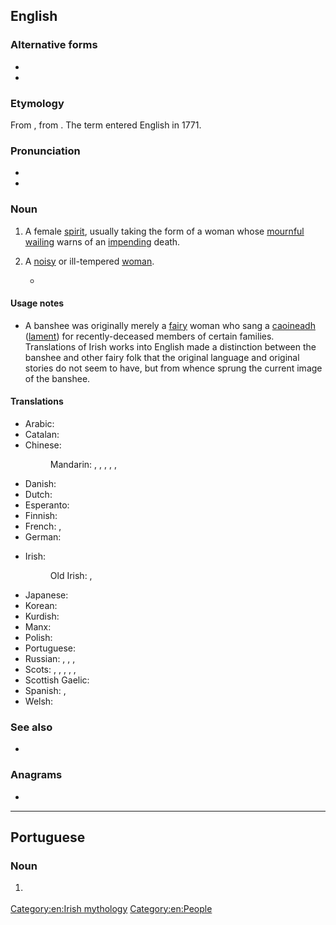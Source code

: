 {{also|Banshee}}
==English==
{{wikipedia}}

===Alternative forms===
* {{alter|en|banshie||dated}}
* {{alter|en|benshee||obsolete}}

===Etymology===
From {{bor|en|ga|bean sí}}, from {{bor|en|sga|ben síde||lit=woman of the fairy mound}}. The term {{m|en||banshee}} entered English in 1771.

===Pronunciation===
* {{audio|en-us-banshee.ogg|Audio (US)|lang=en}}
* {{IPA|/bænˈʃiː/|/ˈbænʃiː/|lang=en}}

===Noun===
{{en-noun}}

# {{lb|en|Irish [[folklore]]}} A female [[spirit]], usually taking the form of a woman whose [[mournful]] [[wailing]] warns of an [[impend]]ing death.
# {{lb|en|derogatory}} A [[noisy]] or ill-tempered [[woman]].
#* {{quote-book|lang=en|year=1936|author=[[w:John T. McIntyre|John Thomas McIntyre]]|title=Steps Going Down|page=15|passage=Where's this old '''banshee''' that runs the place?}}

====Usage notes====
* A banshee was originally merely a [[fairy]] woman who sang a [[caoin|caoineadh]] ([[lament]]) for recently-deceased members of certain families. Translations of Irish works into English made a distinction between the banshee and other fairy folk that the original language and original stories do not seem to have, but from whence sprung the current image of the banshee.

====Translations====
{{trans-top|in Irish folklore, a female spirit}}
* Arabic: {{t|ar|بَانْشِي|f}}
* Catalan: {{t|ca|banshee|f}}
* Chinese:
*: Mandarin: {{qualifier|no exact term exists}} {{t|cmn|[[報喪]][[女妖]]}}, {{t|cmn|[[报丧]][[女妖]]|tr=bàosāng nǚyāo}}, {{t+|cmn|喪門神|sc=Hani}}, {{t+|cmn|丧门神|tr=sàngménshén|sc=Hani}} {{qualifier|"messenger of death"}}, {{t+|cmn|喪門星|sc=Hani}}, {{t+|cmn|丧门星|tr=sàngménxīng|sc=Hani}} {{qualifier|"messenger of death"}}
* Danish: {{t-needed|da}}
* Dutch: {{t+|nl|banshee|f}}
* Esperanto: {{t|eo|banŝio}}
* Finnish: {{t|fi|banshee}}
* French: {{t+|fr|banshee|f}}, {{t+|fr|banshie|f}}
* German: {{t+|de|Banshee|f}}
{{trans-mid}}
* Irish: {{t|ga|bean sí|f}}
*: Old Irish: {{t|sga|ben síde|f}}, {{t|sga|baintsíde|f}}
* Japanese: {{t|ja|バンシー|tr=banshī|sc=Jpan}}
* Korean: {{t+|ko|반시|sc=Kore}}
* Kurdish: {{t+|ku|banşî|f}}
* Manx: {{t|gv|ben shee|f}}
* Polish: {{t|pl|szyszymora|f}}
* Portuguese: {{t|pt|banshee|f}}
* Russian: {{t|ru|ба́нши|f}}, {{t|ru|банши́|f}}, {{t|ru|ба́ньши|f}}, {{t|ru|баньши́|f}}
* Scots: {{t|sco|banshee}}, {{t|sco|banshi}}, {{t|sco|banshie}}, {{t|sco|benshee}}, {{t|sco|benshi}}, {{t|sco|benshie}}
* Scottish Gaelic: {{t|gd|bean-shìdh|f}}
* Spanish: {{t|es|banshee|f}}, {{t|es|La Llorona|f}} {{qualifier|slang}}
* Welsh: {{t|cy|cyhyraeth|f}}
{{trans-bottom}}

===See also===
* {{l|en|sidhe}}

===Anagrams===
* {{anagrams|en|a=abeehns|has-been|shabeen|shebean}}

[[Category:en:Irish mythology]]
[[Category:en:People]]

----

==Portuguese==

===Noun===
{{pt-noun|f}}

# {{lb|pt|Irish folklore}} {{l|en|banshee}} {{gloss|a female spirit who warns of impending death}}